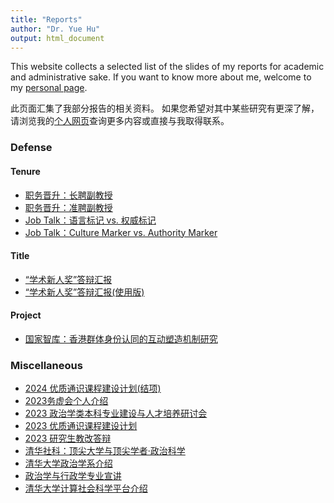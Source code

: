 ---
title: "Reports"
author: "Dr. Yue Hu"
output: html_document
---

This website collects a selected list of the slides of my reports for academic and administrative sake. 
If you want to know more about me, welcome to my [personal page](https://sammo3182.github.io).

此页面汇集了我部分报告的相关资料。
如果您希望对其中某些研究有更深了解，请浏览我的[个人网页](https://sammo3182.github.io)查询更多内容或直接与我取得联系。    

### Defense

#### Tenure

- [职务晋升：长聘副教授](/slides_gh/slides/report/tenure_associate.html)
- [职务晋升：准聘副教授](/slides_gh/slides/report/tenureTrackAP.html)
- [Job Talk：语言标记 vs. 权威标记](/slides_gh/slides/report/authorityMarker_cn.html)
- [Job Talk：Culture Marker vs. Authority Marker](/slides_gh/slides/report/authorityMarker.html)

#### Title

- [“学术新人奖”答辩汇报](/slides_gh/slides/report/newStar.html)
- [“学术新人奖”答辩汇报(使用版)](/slides_gh/slides/report/newStar.pptx)

#### Project

- [国家智库：香港群体身份认同的互动塑造机制研究](/slides_gh/slides/report/hongkong.html)

### Miscellaneous

- [2024 优质通识课程建设计划(结项)](/slides_gh/slides/report/ge10min.html)
- [2023务虚会个人介绍](/slides_gh/slides/report/individual.pptx)
- [2023 政治学类本科专业建设与人才培养研讨会](/slides_gh/slides/conference/2023-undergradEdu/undergradEdu.html)
- [2023 优质通识课程建设计划](/slides_gh/slides/report/ge5min.html)
- [2023 研究生教改答辩](/slides_gh/slides/report/graduateReform_2023S.html)
- [清华社科：顶尖大学与顶尖学者·政治科学](/slides_gh/slides/report/topScholars.html)
- [清华大学政治学系介绍](/slides_gh/slides/guestLecture/intro2tsinghuaPS.html)
- [政治学与行政学专业宣讲](/slides_gh/slides/guestLecture/intro2tsinghuaPS_college.html)
- [清华大学计算社会科学平台介绍](/slides_gh/slides/guestLecture/intro2CSS.html)
